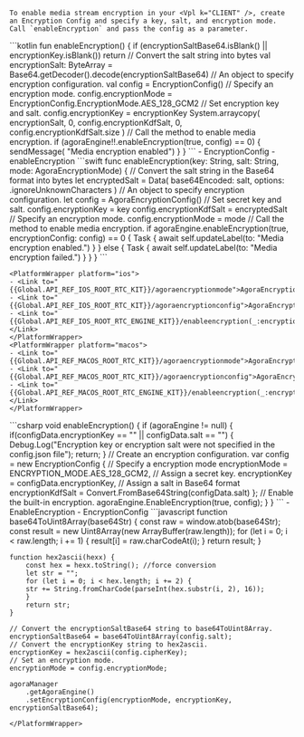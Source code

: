     To enable media stream encryption in your <Vpl k="CLIENT" />, create an Encryption Config and specify a key, salt, and encryption mode. Call `enableEncryption` and pass the config as a parameter.

<PlatformWrapper platform="android">
    ```kotlin
    fun enableEncryption() {
        if (encryptionSaltBase64.isBlank() || encryptionKey.isBlank()) return
        // Convert the salt string into bytes
        val encryptionSalt: ByteArray = Base64.getDecoder().decode(encryptionSaltBase64)
        // An object to specify encryption configuration.
        val config = EncryptionConfig()
        // Specify an encryption mode.
        config.encryptionMode = EncryptionConfig.EncryptionMode.AES_128_GCM2
        // Set encryption key and salt.
        config.encryptionKey = encryptionKey
        System.arraycopy(
            encryptionSalt,
            0,
            config.encryptionKdfSalt,
            0,
            config.encryptionKdfSalt.size
        )
        // Call the method to enable media encryption.
        if (agoraEngine!!.enableEncryption(true, config) == 0) {
            sendMessage( "Media encryption enabled")
        }
    }
    ```
    - <Link target="_blank" to="{{global.API_REF_UNITY_ROOT}}/class_encryptionconfig.html">EncryptionConfig</Link>
    - <Link target="_blank" to="{{global.API_REF_UNITY_ROOT}}/class_irtcengine.html#api_irtcengine_enableencryption">enableEncryption</Link>
</PlatformWrapper>
<PlatformWrapper platform={["ios","macos"]}>
    ```swift
    func enableEncryption(key: String, salt: String, mode: AgoraEncryptionMode) {
        // Convert the salt string in the Base64 format into bytes
        let encryptedSalt = Data(
            base64Encoded: salt, options: .ignoreUnknownCharacters
        )
        // An object to specify encryption configuration.
        let config = AgoraEncryptionConfig()
        // Set secret key and salt.
        config.encryptionKey = key
        config.encryptionKdfSalt = encryptedSalt
        // Specify an encryption mode.
        config.encryptionMode = mode
        // Call the method to enable media encryption.
        if agoraEngine.enableEncryption(true, encryptionConfig: config) == 0 {
            Task { await self.updateLabel(to: "Media encryption enabled.") }
        } else {
            Task { await self.updateLabel(to: "Media encryption failed.") }
        }
    }
    ```

    <PlatformWrapper platform="ios">
    - <Link to="{{Global.API_REF_IOS_ROOT_RTC_KIT}}/agoraencryptionmode">AgoraEncryptionMode</Link>
    - <Link to="{{Global.API_REF_IOS_ROOT_RTC_KIT}}/agoraencryptionconfig">AgoraEncryptionConfig</Link>
    - <Link to="{{Global.API_REF_IOS_ROOT_RTC_ENGINE_KIT}}/enableencryption(_:encryptionconfig:)">enableEncryption(_:encryptionConfig:)</Link>
    </PlatformWrapper>
    <PlatformWrapper platform="macos">
    - <Link to="{{Global.API_REF_MACOS_ROOT_RTC_KIT}}/agoraencryptionmode">AgoraEncryptionMode</Link>
    - <Link to="{{Global.API_REF_MACOS_ROOT_RTC_KIT}}/agoraencryptionconfig">AgoraEncryptionConfig</Link>
    - <Link to="{{Global.API_REF_MACOS_ROOT_RTC_ENGINE_KIT}}/enableencryption(_:encryptionconfig:)">enableEncryption(_:encryptionConfig:)</Link>
    </PlatformWrapper>
</PlatformWrapper>
<PlatformWrapper platform="unity">
    ```csharp
    void enableEncryption()
    {
        if (agoraEngine != null)
        {
            if(configData.encryptionKey == "" || configData.salt == "")
            {
                Debug.Log("Encryption key or encryption salt were not specified in the config.json file");
                return;
            }
            // Create an encryption configuration.
            var config = new EncryptionConfig
            {
                // Specify a encryption mode
                encryptionMode = ENCRYPTION_MODE.AES_128_GCM2,
                // Assign a secret key.
                encryptionKey = configData.encryptionKey,
                // Assign a salt in Base64 format
                encryptionKdfSalt = Convert.FromBase64String(configData.salt)
            };
            // Enable the built-in encryption.
            agoraEngine.EnableEncryption(true, config);
        }
    }
    ```
    -    <Link target="_blank" to="{{global.API_REF_UNITY_ROOT}}/class_irtcengine.html#api_irtcengine_enableencryption">EnableEncryption</Link>
    -    <Link target="_blank" to="{{global.API_REF_UNITY_ROOT}}/class_encryptionconfig.html">EncryptionConfig</Link>
    
</PlatformWrapper>
<PlatformWrapper platform="web">
```javascript
    function base64ToUint8Array(base64Str) {
        const raw = window.atob(base64Str);
        const result = new Uint8Array(new ArrayBuffer(raw.length));
        for (let i = 0; i < raw.length; i += 1) {
        result[i] = raw.charCodeAt(i);
        }
        return result;
    }

    function hex2ascii(hexx) {
        const hex = hexx.toString(); //force conversion
        let str = "";
        for (let i = 0; i < hex.length; i += 2) {
        str += String.fromCharCode(parseInt(hex.substr(i, 2), 16));
        }
        return str;
    }

    // Convert the encryptionSaltBase64 string to base64ToUint8Array.
    encryptionSaltBase64 = base64ToUint8Array(config.salt);
    // Convert the encryptionKey string to hex2ascii.
    encryptionKey = hex2ascii(config.cipherKey);
    // Set an encryption mode.
    encryptionMode = config.encryptionMode;

    agoraManager
        .getAgoraEngine()
        .setEncryptionConfig(encryptionMode, encryptionKey, encryptionSaltBase64);
```
</PlatformWrapper>
